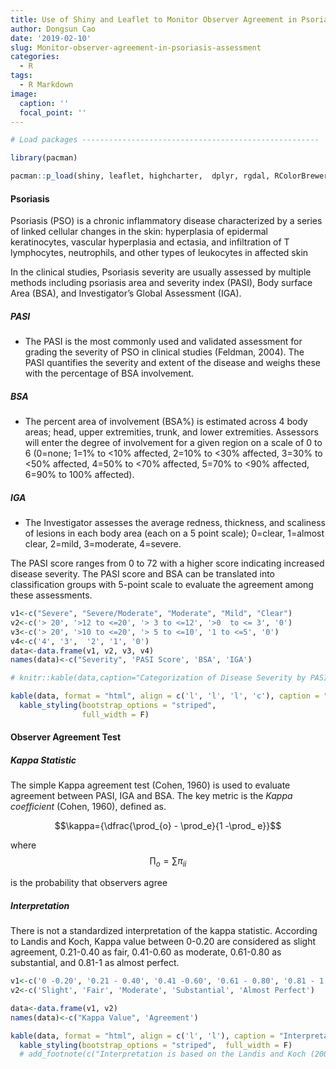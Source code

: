 ```yaml
---
title: Use of Shiny and Leaflet to Monitor Observer Agreement in Psoriasis Assessments
author: Dongsun Cao
date: '2019-02-10'
slug: Monitor-observer-agreement-in-psoriasis-assessment
categories:
  - R
tags:
  - R Markdown
image:
  caption: ''
  focal_point: ''
---
```



```r

# Load packages -----------------------------------------------------

library(pacman)

pacman::p_load(shiny, leaflet, highcharter,  dplyr, rgdal, RColorBrewer, vcd, reshape, purrr, ggrepel, DT, htmltools, knitr, kableExtra)

```
#### **Psoriasis** 


Psoriasis (PSO) is a chronic inflammatory disease characterized by a series of linked cellular changes in the skin: hyperplasia of epidermal keratinocytes, vascular hyperplasia and ectasia, and infiltration of T lymphocytes, neutrophils, and other types of leukocytes in affected skin</p> 

In the clinical studies, Psoriasis severity are usually assessed by multiple methods including psoriasis area and severity index (PASI), Body surface Area (BSA), and Investigator's Global Assessment (IGA).

##### **PASI** 
* The PASI is the most commonly used and validated assessment for grading the severity of PSO in clinical studies (Feldman, 2004). The PASI quantifies the severity and extent of the disease and weighs these with the percentage of BSA involvement.

##### **BSA**

* The percent area of involvement (BSA%) is estimated across 4 body areas; head, upper extremities, trunk, and lower extremities. Assessors will enter the degree of involvement for a given region on a scale of 0 to 6 (0=none; 1=1% to <10% affected, 2=10% to <30% affected, 3=30% to <50% affected, 4=50% to <70% affected, 5=70% to <90% affected, 6=90% to 100% affected).

##### **IGA**

* The Investigator assesses the average redness, thickness, and scaliness of lesions in each body area (each on a 5 point scale);  0=clear, 1=almost clear, 2=mild, 3=moderate, 4=severe.

The PASI score ranges from 0 to 72 with a higher score indicating increased disease severity. The PASI score and BSA can be translated into classification groups with 5-point scale to evaluate the agreement among these assessments.


```r

v1<-c("Severe", "Severe/Moderate", "Moderate", "Mild", "Clear")
v2<-c('> 20', '>12 to <=20', '> 3 to <=12', '>0  to <= 3', '0')
v3<-c('> 20', '>10 to <=20', '> 5 to <=10', '1 to <=5', '0')
v4<-c('4', '3',  '2', '1', '0')
data<-data.frame(v1, v2, v3, v4)
names(data)<-c("Severity", 'PASI Score', 'BSA', 'IGA')

# knitr::kable(data,caption="Categorization of Disease Severity by PASI, BSA, and IGA")

kable(data, format = "html", align = c('l', 'l', 'l', 'c'), caption = "Disease Severity by PASI, BSA, and IGA ") %>%
  kable_styling(bootstrap_options = "striped",
                full_width = F) 

```

#### **Observer Agreement Test**

##### **Kappa Statistic**

The simple Kappa agreement test (Cohen, 1960) is used to evaluate agreement between PASI, IGA and BSA. The key metric is the *Kappa coefficient* (Cohen, 1960), defined as.  

$$\kappa={\dfrac{\prod_{o} - \prod_e}{1 -\prod_ e}}$$


where $$\prod{_o}=\sum \pi_{ii}$$ 

is the probability that observers agree 

##### **Interpretation**
There is not a standardized interpretation of the kappa statistic. According to Landis and Koch, Kappa value between 0-0.20 are considered as slight agreement, 0.21-0.40 as fair, 0.41-0.60 as moderate, 0.61-0.80 as substantial, and 0.81-1 as almost perfect.

```r

v1<-c('0 -0.20', '0.21 - 0.40', '0.41 -0.60', '0.61 - 0.80', '0.81 - 1')
v2<-c('Slight', 'Fair', 'Moderate', 'Substantial', 'Almost Perfect')

data<-data.frame(v1, v2)
names(data)<-c("Kappa Value", 'Agreement')

kable(data, format = "html", align = c('l', 'l'), caption = "Interpretations of Kappa Values") %>%
  kable_styling(bootstrap_options = "striped",  full_width = F) 
  # add_footnote(c("Interpretation is based on the Landis and Koch (2000)."))


```

